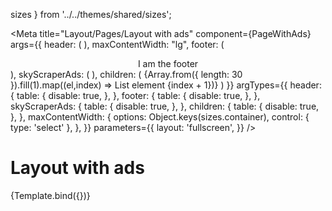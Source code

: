   sizes
} from '../../themes/shared/sizes';

<Meta
  title="Layout/Pages/Layout with ads"
  component={PageWithAds}
  args={{
    header: (
      <SimpleHeader
        title="I am a simple header!"
        url="https://www.autoscout24.ch/de"
      />
    ),
    maxContentWidth: "lg",
    footer: (
      <Box bg="gray.200">
        <Divider />
        <Center><Text p="2xl">I am the footer</Text></Center>
      </Box>
    ),
    skyScraperAds: (
      <Box bg="red.100" h="600px" w="full" />
    ),
    children: (
      <Box bg="green.100" w="full">
        {Array.from({ length: 30 }).fill(1).map((el,index) =>
          <Box key={index} borderWidth='1px' borderRadius='lg' p="md" mb="md" mx="md">List element {index + 1}</Box>)}
      </Box>
    )
  }}
  argTypes={{
    header: {
      table: {
        disable: true,
      },
    },
    footer: {
      table: {
        disable: true,
      },
    },
    skyScraperAds: {
      table: {
        disable: true,
      },
    },
    children: {
      table: {
        disable: true,
      },
    },
    maxContentWidth: {
      options: Object.keys(sizes.container),
      control: { type: 'select' },
    },
  }}
  parameters={{
    layout: 'fullscreen',
  }}
/>


# Layout with ads

<Canvas>
  <Story
    name="Layout with ads"
  >
    {Template.bind({})}
  </Story>
</Canvas>

<ArgsTable story="Layout with ads" />

